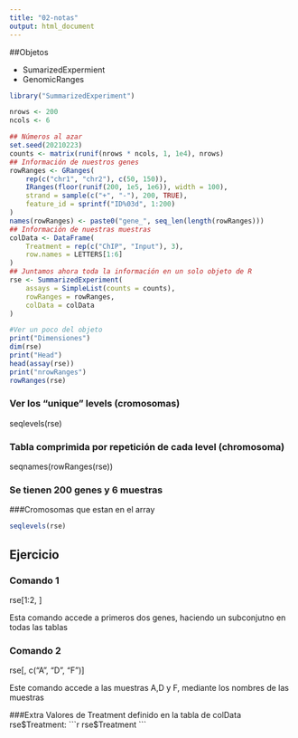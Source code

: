 ```yaml
---
title: "02-notas"
output: html_document
---
```


##Objetos

- SumarizedExpermient
- GenomicRanges


```r

library("SummarizedExperiment")

nrows <- 200
ncols <- 6

## Números al azar
set.seed(20210223)
counts <- matrix(runif(nrows * ncols, 1, 1e4), nrows)
## Información de nuestros genes
rowRanges <- GRanges(
    rep(c("chr1", "chr2"), c(50, 150)),
    IRanges(floor(runif(200, 1e5, 1e6)), width = 100),
    strand = sample(c("+", "-"), 200, TRUE),
    feature_id = sprintf("ID%03d", 1:200)
)
names(rowRanges) <- paste0("gene_", seq_len(length(rowRanges)))
## Información de nuestras muestras
colData <- DataFrame(
    Treatment = rep(c("ChIP", "Input"), 3),
    row.names = LETTERS[1:6]
)
## Juntamos ahora toda la información en un solo objeto de R
rse <- SummarizedExperiment(
    assays = SimpleList(counts = counts),
    rowRanges = rowRanges,
    colData = colData
)

#Ver un poco del objeto
print("Dimensiones")
dim(rse)
print("Head")
head(assay(rse))
print("nrowRanges")
rowRanges(rse)


```

### Ver los "unique" levels (cromosomas)
seqlevels(rse)

### Tabla comprimida por repetición de cada level (chromosoma)
seqnames(rowRanges(rse))

### Se tienen 200 genes y 6 muestras

###Cromosomas que estan en el array
```r

seqlevels(rse)

```

## Ejercicio

### Comando 1
rse[1:2, ]

Esta comando accede a primeros dos genes, haciendo un subconjutno en todas las tablas


### Comando 2
rse[, c("A", "D", "F")]

Este comando accede a las muestras A,D y F, mediante los nombres de las muestras


###Extra
Valores de Treatment definido en la tabla de colData
rse$Treatment:
```r
rse$Treatment
```





